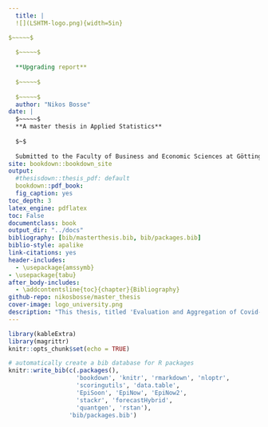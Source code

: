 ```yaml
--- 
  title: |
  ![](LSHTM-logo.png){width=5in}  

$~~~~~$
  
  $~~~~~$
  
  **Upgrading report**
  
  $~~~~~$
  
  $~~~~~$
  author: "Nikos Bosse"
date: |
  $~~~~~$
  **A master thesis in Applied Statistics**
  
  $~$
  
  Submitted to the Faculty of Business and Economic Sciences at Göttingen University in September 2020
site: bookdown::bookdown_site
output: 
  #thesisdown::thesis_pdf: default
  bookdown::pdf_book:
  fig_caption: yes
toc_depth: 3
latex_engine: pdflatex
toc: False
documentclass: book
output_dir: "../docs"
bibliography: [bib/masterthesis.bib, bib/packages.bib]
biblio-style: apalike
link-citations: yes
header-includes:
  - \usepackage{amssymb}
- \usepackage{tabu}
after_body-includes:
  - \addcontentsline{toc}{chapter}{Bibliography}
github-repo: nikosbosse/master_thesis
cover-image: logo_university.png
description: "This thesis, titled 'Evaluation and Aggregation of Covid-19 death forecasts in the United States' was submitted as a master thesis in Applied Statistics at the Universität Göttingen in September 2020."
---
```

  
  ```r
library(kableExtra)
library(magrittr)
knitr::opts_chunk$set(echo = TRUE)
```


```r
# automatically create a bib database for R packages
knitr::write_bib(c(.packages(), 
                   'bookdown', 'knitr', 'rmarkdown', 'nloptr',
                   'scoringutils', 'data.table',
                   'EpiSoon', 'EpiNow', 'EpiNow2',
                   'stackr', 'forecastHybrid', 
                   'quantgen', 'rstan'), 
                 'bib/packages.bib')
```
